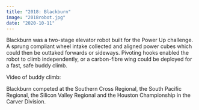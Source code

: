 ```yaml
---
title: "2018: Blackburn"
image: "2018robot.jpg"
date: "2020-10-11"
---
```


Blackburn was a two-stage elevator robot built for the Power Up challenge. A sprung compliant wheel intake collected and aligned power cubes which could then be outtaked forwards or sideways. Pivoting hooks enabled the robot to climb independently, or a carbon-fibre wing could be deployed for a fast, safe buddy climb.

Video of buddy climb:

<YoutubeVideo id="Fv7YyLtGeOQ" />

Blackburn competed at the Southern Cross Regional, the South Pacific Regional, the Silicon Valley Regional and the Houston Championship in the Carver Division.
